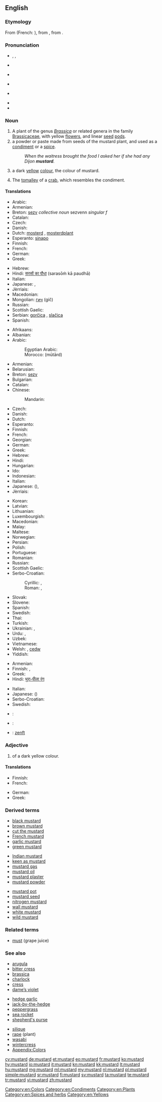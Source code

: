 {{wikipedia|dab=mustard}}
==English==

===Etymology===
From {{etyl|fro}} {{term|moustarde|lang=fro}} (French: {{term|moutarde|lang=fr}}), from {{term|moust||must|lang=fro}}, from {{etyl|la}} {{term|mustum|lang=la}}.

===Pronunciation===
* {{enPR|mŭsʹ-tərd}}, {{IPA|/ˈmʌstərd/}}, {{X-SAMPA|/"mVst@rd/}}
* {{a|Australia}} {{IPA|[ˈmas.təd]}}
* {{a|UK}} {{IPA|[ˈmʌs.təd]}}
* {{audio|En-uk-mustard.ogg|Audio (UK)}}
* {{a|US}} {{IPA|[ˈmʌs.tɚd]}}
* {{audio|en-us-mustard.ogg|Audio (US)}}
* {{hyphenation|mus|tard}}

===Noun===
{{en-noun|-|s}}

# A plant of the genus ''[[Brassica]]'' or related genera in the family [[Brassicaceae]], with yellow [[flower]]s, and linear [[seed]] [[pod]]s.
# a powder or paste made from seeds of the mustard plant, and used as a [[condiment]] or a [[spice]].
#: ''When the waitress brought the food I asked her if she had any Dijon '''mustard'''.''
# a dark [[yellow]] [[color|colour]], the colour of mustard.
#: {{color panel|F2B73F}}
# The [[tomalley]] of a [[crab]], which resembles the condiment.

====Translations====
{{trans-top|plant}}
* Arabic: {{t-|ar|خردل|m|p|tr=xardal|sc=Arab}}
* Armenian: {{t-|hy|մանանեխ|tr=mananex}}
* Breton: [[sezv]] ''collective noun'' sezvenn ''singular f''
* Catalan: {{t-|ca|mostassa|f}}
* Czech: {{t+|cs|hořčice|f}}
* Danish: {{t+|da|sennep}}
* Dutch: [[mosterd]] {{m}}, [[mosterdplant]] {{m}}
* Esperanto: [[sinapo]]
* Finnish: {{t+|fi|sinappi}}
* French: {{t+|fr|moutarde|f}}
* German: {{t+|de|Senf|m}}
* Greek: {{t+|el|σινάπι|n|tr=sinápi}}
{{trans-mid}}
* Hebrew: {{t+|he|חרדל|m|tr=khardal}}
* Hindi: [[सरसों का पौधा]] (sarasōṁ kā paudhā) {{f}}
* Italian: {{t+|it|senape|f}}
* Japanese: {{t-|ja|カラシ|tr=karashi}}, {{t+|ja|からし|tr=karashi}}
* Jèrriais: {{tø|roa-jer|moutarde|f}}
* Macedonian: {{t-|mk|синап|m|tr=sínap}}
* Mongolian: [[гич]] (gič)
* Russian: {{t+|ru|горчица|f|tr=gorčíca}}
* Scottish Gaelic: {{t-|gd|sgeallan|m}}
* Serbian: [[gorčica]] {{f}}, [[slačica]] {{f}}
* Spanish: {{t+|es|mostaza|f}}
{{trans-bottom}}

{{trans-top|condiment}}
* Afrikaans: {{t-|af|mosterd}}
* Albanian: {{t-|sq|mustardë|f}}
* Arabic: {{t-|ar|خردل|m|tr=khardal}}
*: Egyptian Arabic: {{tø|arz|موستاردا|f|tr=musṭarḍa|sc=Arab}}
*: Morocco: {{Arab|[[موتارد]]}} (mūtārd)
* Armenian: {{t-|hy|մանանեխ|tr=mananex}}
* Belarusian: {{t-|be|гарчыца|f|tr=harčýca}}
* Breton: [[sezv]] {{m}}
* Bulgarian: {{t+|bg|горчица|f|tr=gorčítsa}}
* Catalan: {{t-|ca|mostassa|f}}
* Chinese:
*: Mandarin: {{t-|cmn|芥末|tr=jièmò|sc=Hani}}
* Czech: {{t+|cs|hořčice|f}}
* Danish: {{t+|da|sennep|c}}
* Dutch: {{t+|nl|mosterd|m}}
* Esperanto: {{t-|eo|mustardo}}
* Finnish: {{t+|fi|sinappi}}
* French: {{t+|fr|moutarde|f}}
* Georgian: {{t-|ka|მდოგვი|tr=mdogvi|sc=Geor}}
* German: {{t+|de|Senf|m}}
* Greek: {{t+|el|μουστάρδα|f|tr=moustárda}}
* Hebrew: {{t+|he|חרדל|m|tr=khardal}}
* Hindi: {{t-|hi|सरसों|tr=sarasōṁ}} <!-- [[सरसों का सस]] {{m}} -->
* Hungarian: {{t+|hu|mustár}}
* Ido: {{t+|io|mustardo}}
* Indonesian: {{t+|id|moster}}
* Italian: {{t+|it|senape|f}}
* Japanese: {{t+|ja|からし|tr=karashi}} ({{t+|ja|芥子}}), {{t-|ja|マスタード|tr=masutādo}}
* Jèrriais: {{tø|roa-jer|moutarde|f}}
{{trans-mid}}
* Korean: {{t+|ko|겨자|tr=gyeoja|sc=Hang}}
* Latvian: {{t-|lv|sinepes|f}}
* Lithuanian: {{t-|lt|garstyčia|f}}
* Luxembourgish: {{t-|lb|Moschter|m}}
* Macedonian: {{t-|mk|сенф|m|tr=sénf}}
* Malay: {{t-|ms|mustar}}
* Maltese: {{t-|mt|mustarda|f}}
* Norwegian: {{t+|no|sennep}} {{qualifier|Bokmål}}
* Persian: {{t+|fa|خردل|tr=khardal}}
* Polish: {{t+|pl|musztarda|f}}
* Portuguese: {{t+|pt|mostarda|f}}
* Romanian: {{t+|ro|muștar|n}}
* Russian: {{t+|ru|горчица|f|tr=gorčíca}}
* Scottish Gaelic: {{t-|gd|mustard|m}}
* Serbo-Croatian:
*: Cyrillic: {{t-|sh|сенф|m|alt=се̏нф|sc=Cyrl}}, {{t-|sh|горчица|f|sc=Cyrl}}
*: Roman: {{t-|sh|senf|m|alt=sȅnf}}, {{t-|sh|gorčica|f}}
* Slovak: {{t-|sk|horčica|f}}
* Slovene: {{t+|sl|gorčica|f}}
* Spanish: {{t+|es|mostaza|f}}
* Swedish: {{t+|sv|senap|n}}
* Thai: {{t-|th|มัสตาร์ด|tr=mát-sà-dtàat}}
* Turkish: {{t+|tr|hardal}}
* Ukrainian: {{t-|uk|гірчиця|f|tr=hirčýcja}}, {{t-|uk|муштарда|f|tr=muštárda}}
* Urdu: {{t-|ur|سرسوں|tr=sarasōṁ}}, {{t-|ur|خردل|m|tr=xardal}}
* Uzbek: {{t-|uz|gorchitsa}}
* Vietnamese: {{t-|vi|mù tạc}}
* Welsh: {{t+|cy|mwstard|m}}, [[cedw]]
* Yiddish: {{t-|yi|זענעפט|m|tr=zʻenʻipt|sc=Hebr}}
{{trans-bottom}}

{{trans-top|colour}}
* Armenian: {{t-|hy|մանանեխագույն|tr=mananexaguyn}}
* Finnish: {{t-|fi|sinapinkeltainen}}, {{t-|fi|sinapinvärinen}}
* Greek: {{t-|el|μουσταρδί|n|tr=moustardí}}
* Hindi: [[भूरा-पीला रंग]] {{m}}
{{trans-mid}}
* Italian: {{t+|it|senape|m}}
* Japanese: {{t-|ja|からし色|tr=karashi-iro}} ({{t-|ja|芥子色}})
* Serbo-Croatian: {{t-|sh|boja senfa}}
* Swedish: {{t-|sv|senapsgul}}
{{trans-bottom}}

{{checktrans-top}}
* {{ttbc|cmn}}: {{t|cmn|芥末|tr=jiè mò|sc=Hani}}
* {{ttbc|kn}}: {{t+|kn|ಸಾಸಿವೆ|tr=sāsive|sc=Knda}}
{{trans-mid}}
* {{ttbc|wym}}: [[zenft]] {{m}}
{{trans-bottom}}

===Adjective===
{{head|en|adjective}}

# of a dark yellow colour.

====Translations====
{{trans-top|of the colour of mustard}}
* Finnish: {{t-|fi|sinapinkeltainen}}
* French: {{t+|fr|moutarde}}
{{trans-mid}}
* German: {{t-|de|senffarben}}
* Greek: {{t-|el|μουσταρδί|n|tr=moustardí}}
{{trans-bottom}}

===Derived terms===
{{top3}}
* [[black mustard]]
* [[brown mustard]]
* [[cut the mustard]]
* [[French mustard]]
* [[garlic mustard]]
* [[green mustard]]
{{mid3}}
* [[Indian mustard]]
* [[keen as mustard]]
* [[mustard gas]]
* [[mustard oil]]
* [[mustard plaster]]
* [[mustard powder]]
{{mid3}}
* [[mustard pot]]
* [[mustard seed]]
* [[nitrogen mustard]]
* [[wall mustard]]
* [[white mustard]]
* [[wild mustard]]
{{bottom}}

===Related terms===
* [[must]] (grape juice)

===See also===
{{top3}}
* [[arugula]]
* [[bitter cress]]
* [[brassica]]
* [[charlock]]
* [[cress]]
* [[dame’s violet]]
{{mid3}}
* [[hedge garlic]]
* [[jack-by-the-hedge]]
* [[peppergrass]]
* [[sea rocket]]
* [[shepherd's purse]]
{{mid3}}
* [[silique]]
* [[rape]] (plant)
* [[wasabi]]
* [[wintercress]]
* [[Appendix:Colors]]
{{bottom}}

[[Category:en:Colors]]
[[Category:en:Condiments]]
[[Category:en:Plants]]
[[Category:en:Spices and herbs]]
[[Category:en:Yellows]]

[[cy:mustard]]
[[de:mustard]]
[[et:mustard]]
[[eo:mustard]]
[[fr:mustard]]
[[ko:mustard]]
[[hy:mustard]]
[[io:mustard]]
[[it:mustard]]
[[kn:mustard]]
[[kk:mustard]]
[[lt:mustard]]
[[hu:mustard]]
[[mg:mustard]]
[[ml:mustard]]
[[my:mustard]]
[[nl:mustard]]
[[pl:mustard]]
[[simple:mustard]]
[[sr:mustard]]
[[fi:mustard]]
[[sv:mustard]]
[[ta:mustard]]
[[te:mustard]]
[[tr:mustard]]
[[vi:mustard]]
[[zh:mustard]]